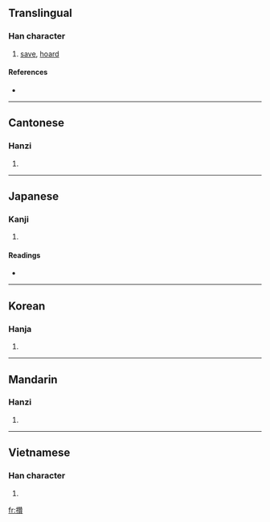 {{also|攅|攒}}
==Translingual==

===Han character===
{{Han char|rn=64|rad=手|as=19|sn=22|four=5408<sub>6</sub>|canj=手竹山金 (QHUC)}}

# [[save]], [[hoard]]

====References====
* {{Han ref|kx=0464.160|dkj=13030|dj=0813.130|hdz=31990.060|uh=6522|ud=25890|bh=F6E3|bd=63203}}

----

==Cantonese==

===Hanzi===
{{yue-hanzi|jyut=|y=chyun4, jaan2|sim=攒}}

# {{defn|Cantonese|sort=手19}}

----

==Japanese==

===Kanji===
{{ja-kanji|grade=|rs=手19}}

# {{defn|Japanese}}

====Readings====
* {{ja-readings|on=[[さん]] (san)|kun=[[あつまる]] (atsumaru)}}

----

==Korean==

===Hanja===
{{ko-hanja|hangeul=찬|eumhun=|rv=chan|mr=ch'an|y=chan}}

# {{defn|Korean|sort=手19}}

----

==Mandarin==

===Hanzi===
{{cmn-hanzi|sim=攒|pin=[[cuán]] ([[cuan2]]), [[zǎn]] ([[zan3]]), [[zuān]] ([[zuan1]])|wg=ts'uan<sup>2</sup>, tsan<sup>3</sup>, tsuan<sup>1</sup>}}

# {{defn|Mandarin|sort=手19}}

----

==Vietnamese==

===Han character===
{{vi-hantu|[[toàn]], [[quần]], [[toản]]|rs=手19}}

# {{defn|Vietnamese|sort=手19}}

[[fr:攢]]